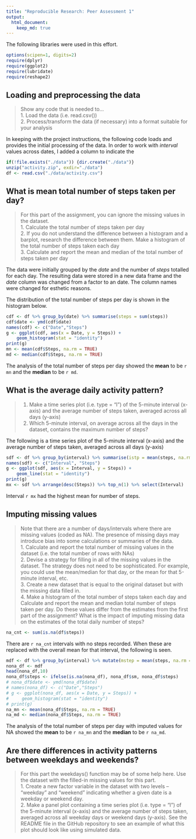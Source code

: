 ```yaml
---
title: "Reproducible Research: Peer Assessment 1"
output: 
  html_document:
    keep_md: true
---
```


The following libraries were used in this effort.

```r
options(scipen=1, digits=2)
require(dplyr)
require(ggplot2)
require(lubridate)
require(reshape2)
```

## Loading and preprocessing the data
> Show any code that is needed to...  
> 1. Load the data (i.e. read.csv())  
> 2. Process/transform the data (if necessary) into a format suitable for your analysis

In keeping with the project instructions, the following code loads and provides the initial processing of the data. In order to work with *interval* values across dates, I added a column to indicate the 

```r
if(!file.exists("./data")) {dir.create("./data")}
unzip("activity.zip", exdir="./data")
df <- read.csv("./data/activity.csv") 
```

## What is mean total number of steps taken per day?
> For this part of the assignment, you can ignore the missing values in the dataset.  
> 1. Calculate the total number of steps taken per day  
> 2. If you do not understand the difference between a histogram and a barplot, research the difference between them. Make a histogram of the total number of steps taken each day  
> 3. Calculate and report the mean and median of the total number of steps taken per day

The data were initially grouped by the *date* and the number of *steps* totalled for each day.  The resulting data were stored in a new data frame and the *date* column was changed from a factor to an date. The column names were changed for esthetic reasons.  

The distribution of the total number of steps per day is shown in the histogram below.

```r
cdf <- df %>% group_by(date) %>% summarise(steps = sum(steps))
cdf$date <- ymd(cdf$date)
names(cdf) <- c("Date","Steps")
g <- ggplot(cdf, aes(x = Date, y = Steps)) +
    geom_histogram(stat = "identity")
print(g)
mn <- mean(cdf$Steps, na.rm = TRUE)
md <- median(cdf$Steps, na.rm = TRUE)
```

The analysis of the total number of steps per day showed the **mean** to be `r mn` and the **median** to be `r md`.

## What is the average daily activity pattern?
> 1. Make a time series plot (i.e. type = "l") of the 5-minute interval (x-axis) and the average number of steps taken, averaged across all days (y-axis)  
> 2. Which 5-minute interval, on average across all the days in the dataset, contains the maximum number of steps?

The following is a time series plot of the 5-minute interval (x-axis) and the average number of steps taken, averaged across all days (y-axis)
```r
sdf <- df %>% group_by(interval) %>% summarise(istp = mean(steps, na.rm = TRUE))
names(sdf) <- c("Interval", "Steps")
g <- ggplot(sdf, aes(x = Interval, y = Steps)) +
    geom_line(stat = "identity")
print(g)
mx <- sdf %>% arrange(desc(Steps)) %>% top_n(1) %>% select(Interval)
```
Interval `r mx` had the highest mean for number of steps.

## Imputing missing values
> Note that there are a number of days/intervals where there are missing values (coded as NA). The presence of missing days may introduce bias into some calculations or summaries of the data.  
> 1. Calculate and report the total number of missing values in the dataset (i.e. the total number of rows with NAs)  
> 2. Devise a strategy for filling in all of the missing values in the dataset. The strategy does not need to be sophisticated. For example, you could use the mean/median for that day, or the mean for that 5-minute interval, etc.  
> 3. Create a new dataset that is equal to the original dataset but with the missing data filled in.  
> 4. Make a histogram of the total number of steps taken each day and Calculate and report the mean and median total number of steps taken per day. Do these values differ from the estimates from the first part of the assignment? What is the impact of imputing missing data on the estimates of the total daily number of steps?

```r
na_cnt <- sum(is.na(df$steps))
```

There are `r na_cnt` intervals with no steps recorded. When these are replaced with the overall mean for that interval, the following is seen.

```r
mdf <- df %>% group_by(interval) %>% mutate(mstep = mean(steps, na.rm = TRUE))
nona_df <- mdf
head(nona_df,10)
nona_df$steps <- ifelse(is.na(nona_df), nona_df$sm, nona_df$steps)
# nona_df$date <- ymd(nona_df$date)
# names(nona_df) <- c("Date","Steps")
# g <- ggplot(nona_df, aes(x = Date, y = Steps)) +
#     geom_histogram(stat = "identity")
# print(g)
na_mn <- mean(nona_df$Steps, na.rm = TRUE)
na_md <- median(nona_df$Steps, na.rm = TRUE)
```
The analysis of the total number of steps per day with imputed values for NA showed the **mean** to be `r na_mn` and the **median** to be `r na_md`.


## Are there differences in activity patterns between weekdays and weekends?
> For this part the weekdays() function may be of some help here. Use the dataset with the filled-in missing values for this part.  
> 1. Create a new factor variable in the dataset with two levels – “weekday” and “weekend” indicating whether a given date is a weekday or weekend day.  
> 2. Make a panel plot containing a time series plot (i.e. type = "l") of the 5-minute interval (x-axis) and the average number of steps taken, averaged across all weekday days or weekend days (y-axis). See the README file in the GitHub repository to see an example of what this plot should look like using simulated data.

```r

```

